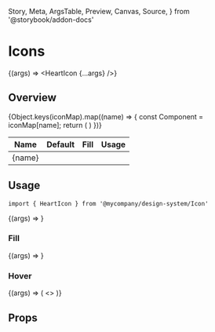   Story,
  Meta,
  ArgsTable,
  Preview,
  Canvas,
  Source,
} from '@storybook/addon-docs'

<Meta title="Component/Icon" />

# Icons

<Story name="Introduction">{(args) => <HeartIcon {...args} />}</Story>

## Overview

<table>
  <thead>
    <tr>
      <th>Name</th>
      <th>Default</th>
      <th>Fill</th>
      <th>Usage</th>
    </tr>
  </thead>
  <tbody>
    {Object.keys(iconMap).map((name) => {
      const  Component = iconMap[name];
      return (
          <tr key={name}>
            <td>{name}</td>
            <td style={{ textAlign: 'center'}}><Component /></td>
            <td style={{ textAlign: 'center'}}><Component fill={true} /></td>
            <td>
                <Source
                  language='tsx'
                  code={`
                  `}>
              </Source>
            </td>
          </tr>
      )
    })}

  </tbody>
</table>

## Usage

```tsx
import { HeartIcon } from '@mycompany/design-system/Icon'
```

<Canvas>
  <Story name="Usage">{(args) => <HeartIcon {...args} />}</Story>
</Canvas>

### Fill

<Canvas>
  <Story name="Fill">{(args) => <HeartIcon fill="true" {...args} />}</Story>
</Canvas>

### Hover

<Canvas>
  <Story name="Hover">
    {(args) => (
      <>
        <IconHover>
          <HeartIcon {...args} />
        </IconHover>
      </>
    )}
  </Story>
</Canvas>

## Props

<ArgsTable of={HeartIcon} />
